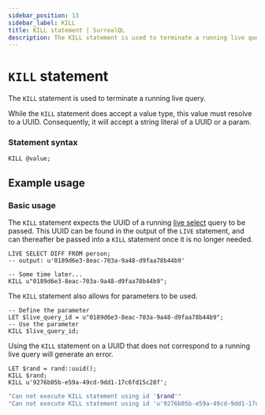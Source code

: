 ```yaml
---
sidebar_position: 13
sidebar_label: KILL
title: KILL statement | SurrealQL
description: The KILL statement is used to terminate a running live query.
---
```


# `KILL` statement

The `KILL` statement is used to terminate a running live query.

While the `KILL` statement does accept a value type, this value must resolve to a UUID. Consequently, it will accept a string literal of a UUID or a param.

### Statement syntax

```surql title="SurrealQL Syntax"
KILL @value;
```

## Example usage

### Basic usage

The `KILL` statement expects the UUID of a running [live select](/docs/surrealql/statements/live_select) query to be passed. This UUID can be found in the output of the `LIVE` statement, and can thereafter be passed into a `KILL` statement once it is no longer needed.

```surql
LIVE SELECT DIFF FROM person;
-- output: u'0189d6e3-8eac-703a-9a48-d9faa78b44b9'

-- Some time later...
KILL u"0189d6e3-8eac-703a-9a48-d9faa78b44b9";
```

The `KILL` statement also allows for parameters to be used.

```surql
-- Define the parameter
LET $live_query_id = u"0189d6e3-8eac-703a-9a48-d9faa78b44b9";
-- Use the parameter
KILL $live_query_id;
```

Using the `KILL` statement on a UUID that does not correspond to a running live query will generate an error.

```surql
LET $rand = rand::uuid();
KILL $rand;
KILL u'9276b05b-e59a-49cd-9dd1-17c6fd15c28f';
```

```bash title="Output"
"Can not execute KILL statement using id '$rand'"
"Can not execute KILL statement using id 'u'9276b05b-e59a-49cd-9dd1-17c6fd15c28f''"
```